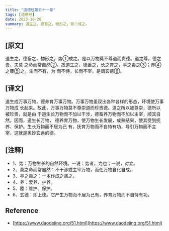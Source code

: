 ```yaml
---
title: "道德经第五十一章"
tags: [道德经]
date: 2023-10-20
summary: 道生之，德畜之，物形之，势①成之。
---
```


## [原文]

道生之，德畜之，物形之，势①成之。是以万物莫不尊道而贵德。道之尊，德之贵，夫莫
之命而常自然②。故道生之，德畜之，长之育之，亭之毒之③；养④之覆⑤之。生而不有，为
而不恃，长而不宰，是谓玄德⑥。

## [译文]

道生成万事万物，德养育万事万物。万事万物虽现出各种各样的形态，环境使万事万物成
长起来。故此，万事万物莫不尊崇道而珍贵德。道之所以被尊崇，德所以被珍贵，就是由
于道生长万物而不加以干涉，德畜养万物而不加以主宰，顺其自然。因而，道生长万物，
德养育万物，使万物生长发展，成熟结果，使其受到抚养、保护。生长万物而不居为己
有，抚育万物而不自恃有功，导引万物而不主宰，这就是奥妙玄远的德。

## [注释]

- 1、势：万物生长的自然环境。一说：势者，力也；一说，对立。
- 2、莫之命而常自然：不干涉或主宰万物，而任万物自化自成。
- 3、亭之毒之：一本作成之熟之。
- 4、养：爱养、护养。
- 5、覆：维护、保护。
- 6、玄德：即上德。它产生万物而不居为己有，养育万物而不自恃有功。

## Reference

- [https://www.daodejing.org/51.html](https://www.daodejing.org/51.html)